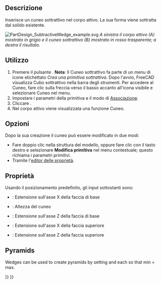 <languages/>

<div class="mw-translate-fuzzy">
{{Docnav/it|[[PartDesign SubtractiveTorus/it|Toro sottrattivo]]|[[PartDesign_Mirrored/it|Simmetria]]|[[PartDesign_Workbench/it|PartDesign]]|IconL=PartDesign SubtractiveTorus.png|IconC=Workbench_PartDesign.svg|IconR=PartDesign_Mirrored.svg}}
</div>

<div class="mw-translate-fuzzy">
{{GuiCommand/it|Name=PartDesign SubtractiveWedge|Name/it=Cuneo sottrattivo|Workbenches=[[PartDesign Workbench/it|PartDesign]]|MenuLocation=Part Design → Crea una primitiva sottrattiva → Cuneo|Version=0.17|SeeAlso=[[PartDesign CompPrimitiveSubtractive/it|Primitive sottrattive]]}}
</div>

<span id="Description"></span>
==Descrizione==

Inserisce un cuneo sottrattivo nel corpo attivo. La sua forma viene sottratta dal solido esistente.

[[File:PartDesign_SubtractiveWedge_example.svg|none]]
'' A sinistra il corpo attivo (A) mostrato in grigio e il cuneo sottrattivo (B) mostrato in rosso trasparente; a destra il risultato. ''

<span id="Usage"></span>
==Utilizzo==

<div class="mw-translate-fuzzy">
# Premere il pulsante {{KEY|[[Image:PartDesign SubtractiveWedge.png|24px]] '''Cuneo sottrattivo'''}}. '''Nota''': Il Cuneo sottrattivo fa parte di un menu di icone etichettato ''Crea una primitiva sottrattiva''. Dopo l'avvio, FreeCAD visualizza Cubo sottrattivo nella barra degli strumenti. Per accedere al Cuneo, fare clic sulla freccia verso il basso accanto all'icona visibile e selezionare Cuneo nel menu.
# Impostare i parametri della primitiva e il modo di [[Part_EditAttachment/it|Associazione]].
# Cliccare {{KEY|OK}}.
# Nel corpo attivo viene visualizzata una funzione Cuneo.
</div>

<span id="Options"></span>
== Opzioni ==

<div class="mw-translate-fuzzy">
Dopo la sua creazione il cuneo può essere modificato in due modi:
* Fare doppio clic nella struttura del modello, oppure fare clic con il tasto destro e selezionare '''Modifica primitiva''' nel menu contestuale; questo richiama i parametri primitivi.
* Tramite l'[[Property editor/it|editor delle proprietà]].
</div>

<span id="Properties"></span>
== Proprietà ==

Usando il posizionamento predefinito, gli input sottostanti sono:
*{{PropertyData/it|X min/max}} : Estensione sull'asse X della faccia di base
*{{PropertyData/it|Y min/max}}: Altezza del cuneo
*{{PropertyData/it|Z min/max}} : Estensione sull'asse Z della faccia di base
*{{PropertyData/it|X2 min/max}} : Estensione sull'asse X della faccia superiore
*{{PropertyData/it|Z2 min/max}} : Estensione sull'asse Z della faccia superiore

==Pyramids==

Wedges can be used to create pyramids by setting {{PropertyData|X2 min/max}} and {{PropertyData|Z2 min/max}} each so that min = max.


<div class="mw-translate-fuzzy">
{{Docnav/it|[[PartDesign SubtractiveTorus/it|Toro sottrattivo]]|[[PartDesign_Mirrored/it|Simmetria]]|[[PartDesign_Workbench/it|PartDesign]]|IconL=PartDesign SubtractiveTorus.png|IconC=Workbench_PartDesign.svg|IconR=PartDesign_Mirrored.svg}}
</div>

{{PartDesign_Tools_navi{{#translation:}}}}
{{Userdocnavi{{#translation:}}}}